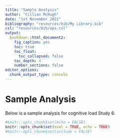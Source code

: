 ```yaml
---
title: "Sample Analysis"
author: "Cillian McHugh"
date: "1st November 2021"
bibliography: "resources/bib/My Library.bib"
csl: "resources/bib/apa.csl"
output:
  bookdown::html_document2:
    fig_caption: yes
    toc: true
    toc_float:
      toc_collapsed: false
    toc_depth: 4
    number_sections: false
editor_options: 
  chunk_output_type: console
---
```


# Sample Analysis

Below is a sample analysis for cognitive load Study 6.

```r
#knitr::opts_chunk$set(echo = FALSE)
knitr::opts_chunk$set(eval = TRUE, echo = TRUE)
#knitr::opts_chunk$set(include = FALSE)
```
